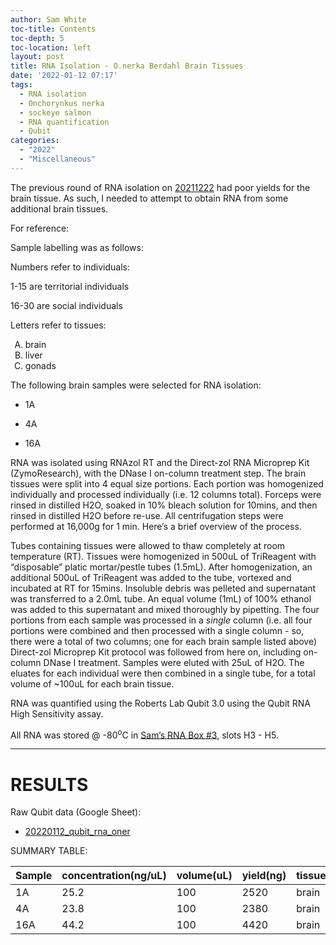 ```yaml
---
author: Sam White
toc-title: Contents
toc-depth: 5
toc-location: left
layout: post
title: RNA Isolation - O.nerka Berdahl Brain Tissues
date: '2022-01-12 07:17'
tags: 
  - RNA isolation
  - Onchorynkus nerka
  - sockeye salmon
  - RNA quantification
  - Qubit
categories: 
  - "2022"
  - "Miscellaneous"
---
```

The previous round of RNA isolation on [20211222](https://robertslab.github.io/sams-notebook/posts/2021/2021-12-22-RNA-Isolation---O.nerka-Berdahl-Brain-Tissues/) had poor yields for the brain tissue. As such, I needed to attempt to obtain RNA from some additional brain tissues.

For reference:

Sample labelling was as follows:

Numbers refer to individuals:

1-15 are territorial individuals

16-30 are social individuals

Letters refer to tissues:

(A) brain
(B) liver
(C) gonads

The following brain samples were selected for RNA isolation:

- 1A

- 4A

- 16A

RNA was isolated using RNAzol RT and the Direct-zol RNA Microprep Kit (ZymoResearch), with the DNase I on-column treatment step. The brain tissues were split into 4 equal size portions. Each portion was homogenized individually and processed individually (i.e. 12 columns total). Forceps were rinsed in distilled H2O, soaked in 10% bleach solution for 10mins, and then rinsed in distilled H2O before re-use. All centrifugation steps were performed at 16,000g for 1 min. Here’s a brief overview of the process.

Tubes containing tissues were allowed to thaw completely at room temperature (RT). Tissues were homogenized in 500uL of TriReagent with “disposable” platic mortar/pestle tubes (1.5mL). After homogenization, an additional 500uL of TriReagent was added to the tube, vortexed and incubated at RT for 15mins. Insoluble debris was pelleted and supernatant was transferred to a 2.0mL tube. An equal volume (1mL) of 100% ethanol was added to this supernatant and mixed thoroughly by pipetting. The four portions from each sample was processed in a _single_ column (i.e. all four portions were combined and then processed with a single column - so, there were a total of two columns; one for each brain sample listed above) Direct-zol Microprep Kit protocol was followed from here on, including on-column DNase I treatment. Samples were eluted with 25uL of H2O. The eluates for each individual were then combined in a single tube, for a total volume of ~100uL for each brain tissue.

RNA was quantified using the Roberts Lab Qubit 3.0 using the Qubit RNA High Sensitivity assay.

All RNA was stored @ -80<sup>o</sup>C in [Sam’s RNA Box #3](https://docs.google.com/spreadsheets/d/1j9jm3b91IkVfG0EsSjQpR--t2R97YXEQPaOFqsOqjhc/edit?usp=sharing), slots H3 - H5.

---

# RESULTS

Raw Qubit data (Google Sheet):

- [20220112_qubit_rna_oner](https://docs.google.com/spreadsheets/d/1SomJ1DydWYkWPpv1bEwaWPccNfso_DMkXQIt09oZetY/edit?usp=sharing)

SUMMARY TABLE:

| Sample | concentration(ng/uL) | volume(uL) | yield(ng) | tissue |
|--------|----------------------|------------|-----------|--------|
| 1A     | 25.2                 | 100        | 2520      | brain  |
| 4A     | 23.8                 | 100        | 2380      | brain  |
| 16A    | 44.2                 | 100        | 4420      | brain  |
